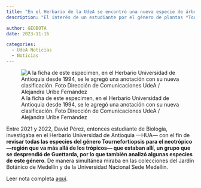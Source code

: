 ```yaml
---
title: "En el Herbario de la UdeA se encontró una nueva especie de árbol"
description: "El interés de un estudiante por el género de plantas *Tournefortiopsis*, derivado de otro género, llevó al descubrimiento del registro de un individuo que se colectó en 1994 en la base del páramo de Sonsón, y del que hasta ahora solo se conoce la existencia de ese ejemplar. Una muestra más de que los herbarios también son vetas importantes para el descubrimiento de nuevas especies. "

author: GEOBOTA
date: 2023-11-16

categories:
  - UdeA Noticias
  - Noticias
---
```


![A la ficha de este especimen, en el Herbario Universidad de Antioquia desde 1994, se le agregó una anotación con su nueva clasificación. Foto Dirección de Comunicaciones UdeA / Alejandra Uribe Fernández](image.jpg){fig-align="center"}

Entre 2021 y 2022, David Pérez, entonces estudiante de Biología, investigaba en el Herbario Universidad de Antioquia —HUA— con el fin de **revisar todas las especies del género Tournefortiopsis para el neotrópico —región que va más allá de los trópicos—  que estaban allí, un grupo que se desprendió de Guettarda, por lo que también analizó algunas especies de este género**. De manera simultánea miraba en las colecciones del Jardín Botánico de Medellín y de la Universidad Nacional Sede Medellín. 

Leer nota completa [aquí](https://www.udea.edu.co/wps/portal/udea/web/inicio/udea-noticias/udea-noticia/!ut/p/z0/fUy9DoIwEH4VF0ZzVbHqSBxMjIODMdDFnOUip9ArpRofX9DBuLh8-f7BQA7G4YMvGFkc1r0ujD4tV-vpJEvVTulUq0zv0_liupkdjgq2YP4X-ge-tq3JwFhxkZ4Rci8hYn0vCROF3a-qpKEPH3DkJLJl7BL1XjsuZWh9bU-BpWQrWDfYYKSQKOo8WaZxReGMfQz-ZooX2teP6g!!/).
